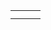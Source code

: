 {{en/Community/Scenarios/Scenarios by size}}

{|
|-
|style="border:none;background:white"|
{{Page:en/Oberbayern}}

|style="border:none;background:white"|
{{Page:en/Malaysia}}

|style="border:none;background:white"|
<!-- {{ ... }} -->

|-
|style="border:none;background:white"|
<!-- {{ ... }} -->

|}